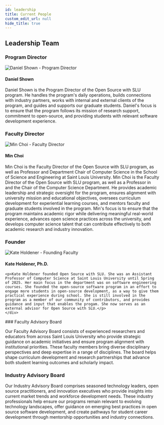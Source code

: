 ```yaml
---
id: leadership
title: Current People
custom_edit_url: null
hide_title: true
---
```


## Leadership Team

### Program Director
<div className="lead-container">
  <div className="lead-image">
    <img src="/img/daniel.jpg" alt="Daniel Shown - Program Director"/>
  </div>
  <div className="lead-description">
    <h4>Daniel Shown</h4>
    <p>Daniel Shown is the Program Director of the Open Source with SLU program. He handles the program's daily operations, builds connections with industry partners, works with internal and external clients of the program, and guides and supports our graduate students. Daniel's focus is to ensure that the program follows its mission of research support, commitment to open-source, and providing students with relevant software development experience.</p>
  </div>
</div>

### Faculty Director
<div className="lead-container">
  <div className="lead-image">
    <img src="/img/min-choi.jpg" alt="Min Choi - Faculty Director"/>
  </div>
  <div className="lead-description">
    <h4>Min Choi</h4>
    <p>Min Choi is the Faculty Director of the Open Source with SLU program, as well as Professor and Department Chair of Computer Science in the School of Science and Engineering at Saint Louis University. Min Choi is the Faculty Director of the Open Source with SLU program, as well as a Professor in and the Chair of the Computer Science Department. He provides academic leadership and strategic oversight for the program, ensures alignment with university mission and educational objectives, oversees curriculum development for experiential learning courses, and mentors faculty and graduate students involved in the program. Min's focus is to ensure that the program maintains academic rigor while delivering meaningful real-world experience, advances open science practices across the university, and develops computer science talent that can contribute effectively to both academic research and industry innovation.</p>
  </div>
</div>


### Founder
<div className="lead-container">
    <div className="lead-image">
        <img src="/img/kate.png" alt="Kate Holdener - Founding Faculty"/>
    </div>
    <div className="lead-description">
    <h4>Kate Holdener, Ph.D.</h4>

    <p>Kate Holdener founded Open Source with SLU. She was an Assistant Professor of Computer Science at Saint Louis University until Spring of 2025. Her main focus in the department was on software engineering courses. She founded the open-source software program in an effort to engage more students in open-source development, as a way to give them practical experience during school. She is still involved in the program as a member of our community of contributors, and provides guidance and input that enables the progam. She now serves as an external advisor for Open Source with SLU.</p>
    </div>
</div>
### Faculty Advisory Board

Our Faculty Advisory Board consists of experienced researchers and educators from across Saint Louis University who provide strategic guidance on academic initiatives and ensure program alignment with institutional priorities. These faculty members bring diverse disciplinary perspectives and deep expertise in a range of disciplines. The board helps shape curriculum development and research partnerships that advance both student learning outcomes and scholarly impact.

### Industry Advisory Board

Our Industry Advisory Board comprises seasoned technology leaders, open source practitioners, and innovation executives who provide insights into current market trends and workforce development needs. These industry professionals help ensure our programs remain relevant to evolving technology landscapes, offer guidance on emerging best practices in open source software development, and create pathways for student career development through mentorship opportunities and industry connections.
